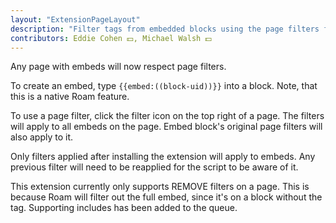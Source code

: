 ```yaml
---
layout: "ExtensionPageLayout"
description: "Filter tags from embedded blocks using the page filters from above"
contributors: Eddie Cohen 💵, Michael Walsh 💵
---
```


Any page with embeds will now respect page filters. 

To create an embed, type `{{embed:((block-uid))}}` into a block. Note, that this is a native Roam feature.

To use a page filter, click the filter icon on the top right of a page. The filters will apply to all embeds on the page. Embed block's original page filters will also apply to it.

Only filters applied after installing the extension will apply to embeds. Any previous filter will need to be reapplied for the script to be aware of it.

This extension currently only supports REMOVE filters on a page. This is because Roam will filter out the full embed, since it's on a block without the tag. Supporting includes has been added to the queue.
